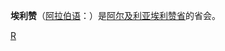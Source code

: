 {{Infobox Settlement
| name = 埃利赞<br/>غلیزان
| image_skyline =[[File:Centre_ville_de_Relizane.jpg|thumb]] 
| imagesize = 
| image_caption = 
| image_flag = 
| image_shield = 
| pushpin_map = Algeria
| pushpin_label_position = bottom
| subdivision_type = 国家
| subdivision_name = {{ALG}}
| subdivision_type1 = [[阿尔及利亚行政区划|省]]
| subdivision_name1 = [[埃利赞省|埃利赞省]]
| elevation_m = 
| elevation_ft = 
| area_total_km2 = 
| population_as_of = 1998年
| population_total = 104285
| population_density_km2 = 
| timezone = [[CET|CET]]
| utc_offset = +1
| timezone_DST = 
| utc_offset_DST = 
| latd = 35
| latm = 44
| lats = 
| latNS = N
| longd = 0
| longm = 33
| longs = 
| longEW = E
| website =  
}}
'''埃利赞'''（[[阿拉伯语|阿拉伯语]]：'''{{rtl-lang|ar|غلیزان}}'''）是[[阿尔及利亚|阿尔及利亚]][[埃利赞省|埃利赞省]]的省会。

{{Algeria-stub}}

[[Category:阿尔及利亚城市|R]]